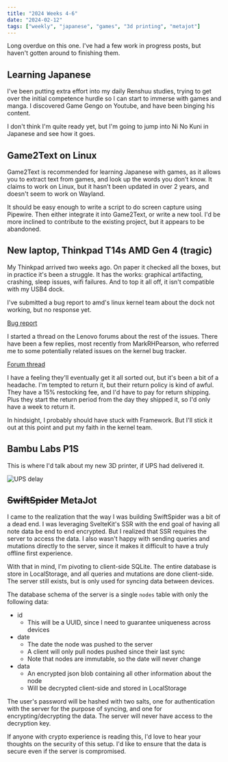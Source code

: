 ```yaml
---
title: "2024 Weeks 4-6"
date: "2024-02-12"
tags: ["weekly", "japanese", "games", "3d printing", "metajot"]
---
```



Long overdue on this one. I've had a few work in progress posts, but haven't
gotten around to finishing them.

## Learning Japanese

I've been putting extra effort into my daily Renshuu studies, trying to get over
the initial competence hurdle so I can start to immerse with games and manga. I
discovered Game Gengo on Youtube, and have been binging his content.

I don't think I'm quite ready yet, but I'm going to jump into Ni No Kuni in
Japanese and see how it goes.

## Game2Text on Linux

Game2Text is recommended for learning Japanese with games, as it allows you to
extract text from games, and look up the words you don't know. It claims to work
on Linux, but it hasn't been updated in over 2 years, and doesn't seem to work
on Wayland.

It should be easy enough to write a script to do screen capture using Pipewire.
Then either integrate it into Game2Text, or write a new tool. I'd be more
inclined to contribute to the existing project, but it appears to be abandoned.

## New laptop, Thinkpad T14s AMD Gen 4 (tragic)

My Thinkpad arrived two weeks ago. On paper it checked all the boxes, but in
practice it's been a struggle. It has the works: graphical artifacting,
crashing, sleep issues, wifi failures. And to top it all off, it isn't
compatible with my USB4 dock.

I've submitted a bug report to amd's linux kernel team about the dock not
working, but no response yet.

[Bug report](https://gitlab.freedesktop.org/drm/amd/-/issues/3161)

I started a thread on the Lenovo forums about the rest of the issues. There have
been a few replies, most recently from MarkRHPearson, who referred me to some
potentially related issues on the kernel bug tracker.

[Forum thread](https://forums.lenovo.com/t5/Fedora/T14s-AMD-Gen-4-Linux-Graphical-artifacting-no-output-to-external-display-crashinig-during-sleep/m-p/5289618)

I have a feeling they'll eventually get it all sorted out, but it's been a bit
of a headache. I'm tempted to return it, but their return policy is kind of
awful. They have a 15% restocking fee, and I'd have to pay for return shipping.
Plus they start the return period from the day they shipped it, so I'd only have
a week to return it.

In hindsight, I probably should have stuck with Framework. But I'll stick it out
at this point and put my faith in the kernel team.

## Bambu Labs P1S

This is where I'd talk about my new 3D printer, if UPS had delivered it.

<Image src="ups_delay.png" alt="UPS delay" />

## ~~SwiftSpider~~ MetaJot

I came to the realization that the way I was building SwiftSpider was a bit of a
dead end. I was leveraging SvelteKit's SSR with the end goal of having all note
data be end to end encrypted. But I realized that SSR requires the server to
access the data. I also wasn't happy with sending queries and mutations directly
to the server, since it makes it difficult to have a truly offline first
experience.

With that in mind, I'm pivoting to client-side SQLite. The entire database is
store in LocalStorage, and all queries and mutations are done client-side. The
server still exists, but is only used for syncing data between devices.

The database schema of the server is a single `nodes` table with only the
following data:

- id
  - This will be a UUID, since I need to guarantee uniqueness across devices
- date
  - The date the node was pushed to the server
  - A client will only pull nodes pushed since their last sync
  - Note that nodes are immutable, so the date will never change
- data
  - An encrypted json blob containing all other information about the node
  - Will be decrypted client-side and stored in LocalStorage

The user's password will be hashed with two salts, one for authentication with
the server for the purpose of syncing, and one for encrypting/decrypting the
data. The server will never have access to the decryption key.

If anyone with crypto experience is reading this, I'd love to hear your thoughts
on the security of this setup. I'd like to ensure that the data is secure even
if the server is compromised.
